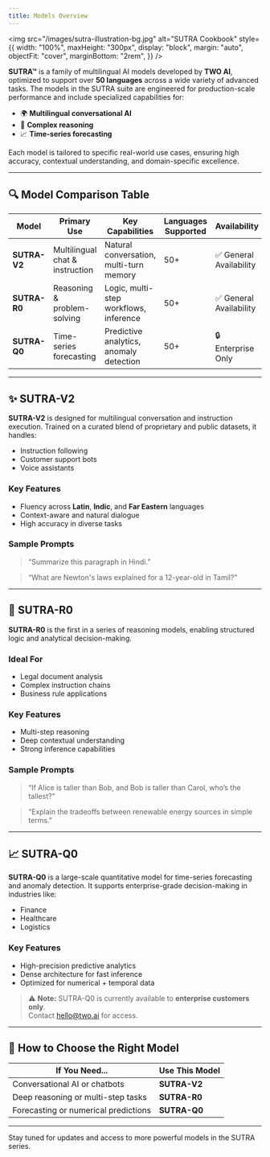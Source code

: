 ```yaml
---
title: Models Overview
---
```


<img
  src="/images/sutra-illustration-bg.jpg"
  alt="SUTRA Cookbook"
  style={{
    width: "100%",
    maxHeight: "300px",
    display: "block",
    margin: "auto",
    objectFit: "cover",
    marginBottom: "2rem",
  }}
/>

**SUTRA™** is a family of multilingual AI models developed by **TWO AI**, optimized to support over **50 languages** across a wide variety of advanced tasks. The models in the SUTRA suite are engineered for production-scale performance and include specialized capabilities for:

- 🌍 **Multilingual conversational AI**
- 🧠 **Complex reasoning**
- 📈 **Time-series forecasting**

Each model is tailored to specific real-world use cases, ensuring high accuracy, contextual understanding, and domain-specific excellence.

---

## 🔍 Model Comparison Table

| Model        | Primary Use                     | Key Capabilities                        | Languages Supported | Availability            |
| ------------ | ------------------------------- | --------------------------------------- | ------------------- | ----------------------- |
| **SUTRA-V2** | Multilingual chat & instruction | Natural conversation, multi-turn memory | 50+                 | ✅ General Availability |
| **SUTRA-R0** | Reasoning & problem-solving     | Logic, multi-step workflows, inference  | 50+                 | ✅ General Availability |
| **SUTRA-Q0** | Time-series forecasting         | Predictive analytics, anomaly detection | 50+                 | 🔒 Enterprise Only      |

---

## ✨ SUTRA-V2

**SUTRA-V2** is designed for multilingual conversation and instruction execution. Trained on a curated blend of proprietary and public datasets, it handles:

- Instruction following
- Customer support bots
- Voice assistants

### Key Features

- Fluency across **Latin**, **Indic**, and **Far Eastern** languages
- Context-aware and natural dialogue
- High accuracy in diverse tasks

### Sample Prompts

> “Summarize this paragraph in Hindi.”

> “What are Newton's laws explained for a 12-year-old in Tamil?”

---

## 🧠 SUTRA-R0

**SUTRA-R0** is the first in a series of reasoning models, enabling structured logic and analytical decision-making.

### Ideal For

- Legal document analysis
- Complex instruction chains
- Business rule applications

### Key Features

- Multi-step reasoning
- Deep contextual understanding
- Strong inference capabilities

### Sample Prompts

> “If Alice is taller than Bob, and Bob is taller than Carol, who’s the tallest?”

> “Explain the tradeoffs between renewable energy sources in simple terms.”

---

## 📈 SUTRA-Q0

**SUTRA-Q0** is a large-scale quantitative model for time-series forecasting and anomaly detection. It supports enterprise-grade decision-making in industries like:

- Finance
- Healthcare
- Logistics

### Key Features

- High-precision predictive analytics
- Dense architecture for fast inference
- Optimized for numerical + temporal data

> ⚠️ **Note:** SUTRA-Q0 is currently available to **enterprise customers only**.  
> Contact [hello@two.ai](mailto:hello@two.ai) for access.

---

## 🧭 How to Choose the Right Model

| If You Need...                       | Use This Model |
| ------------------------------------ | -------------- |
| Conversational AI or chatbots        | **SUTRA-V2**   |
| Deep reasoning or multi-step tasks   | **SUTRA-R0**   |
| Forecasting or numerical predictions | **SUTRA-Q0**   |

---

Stay tuned for updates and access to more powerful models in the SUTRA series.
